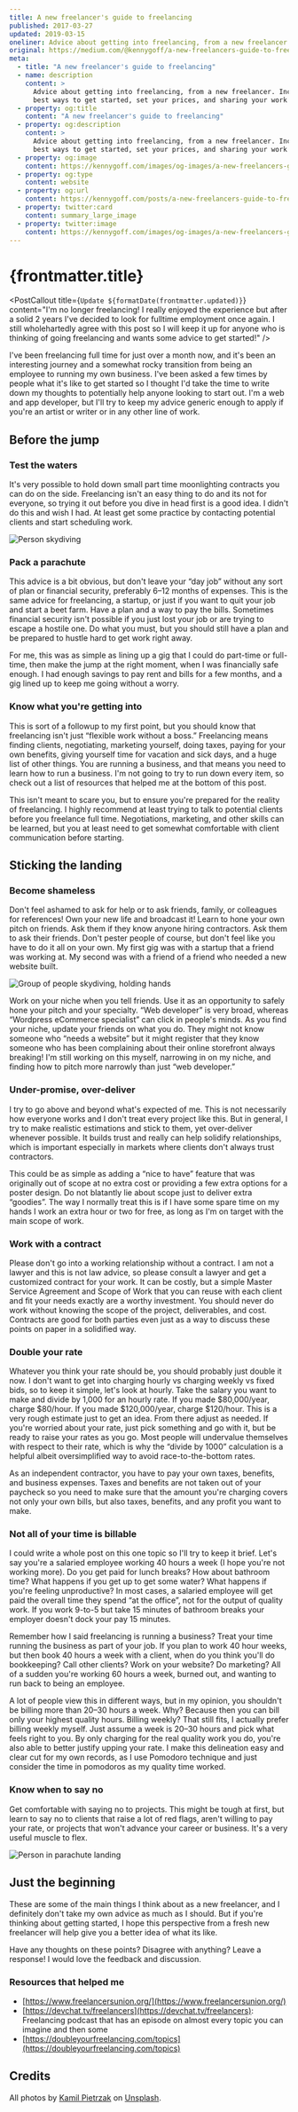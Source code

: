 ```yaml
---
title: A new freelancer's guide to freelancing
published: 2017-03-27
updated: 2019-03-15
oneliner: Advice about getting into freelancing, from a new freelancer
original: https://medium.com/@kennygoff/a-new-freelancers-guide-to-freelancing-f255c7d22137
meta:
  - title: "A new freelancer's guide to freelancing"
  - name: description
    content: >
      Advice about getting into freelancing, from a new freelancer. Including
      best ways to get started, set your prices, and sharing your work
  - property: og:title
    content: "A new freelancer's guide to freelancing"
  - property: og:description
    content: >
      Advice about getting into freelancing, from a new freelancer. Including
      best ways to get started, set your prices, and sharing your work
  - property: og:image
    content: https://kennygoff.com/images/og-images/a-new-freelancers-guide-to-freelancing.png
  - property: og:type
    content: website
  - property: og:url
    content: https://kennygoff.com/posts/a-new-freelancers-guide-to-freelancing
  - property: twitter:card
    content: summary_large_image
  - property: twitter:image
    content: https://kennygoff.com/images/og-images/a-new-freelancers-guide-to-freelancing.png
---
```




# {frontmatter.title}

<PostDate date={frontmatter.published} />

<PostCallout
  title={`Update ${formatDate(frontmatter.updated)}`}
  content="I'm no longer freelancing! I really enjoyed the experience but after a solid 2 years I've decided to look for fulltime employment once again. I still wholehartedly agree with this post so I will keep it up for anyone who is thinking of going freelancing and wants some advice to get started!"
/>

I've been freelancing full time for just over a month now, and it's been an
interesting journey and a somewhat rocky transition from being an employee to
running my own business. I've been asked a few times by people what it's like to
get started so I thought I'd take the time to write down my thoughts to
potentially help anyone looking to start out. I'm a web and app developer, but
I'll try to keep my advice generic enough to apply if you're an artist or writer
or in any other line of work.

## Before the jump

### Test the waters

It's very possible to hold down small part time moonlighting contracts you can
do on the side. Freelancing isn't an easy thing to do and its not for everyone,
so trying it out before you dive in head first is a good idea. I didn't do this
and wish I had. At least get some practice by contacting potential clients and
start scheduling work.

![Person skydiving](/images/posts/new-freelancer-1.jpg)

### Pack a parachute

This advice is a bit obvious, but don't leave your “day job” without any sort of
plan or financial security, preferably 6–12 months of expenses. This is the same
advice for freelancing, a startup, or just if you want to quit your job and
start a beet farm. Have a plan and a way to pay the bills. Sometimes financial
security isn't possible if you just lost your job or are trying to escape a
hostile one. Do what you must, but you should still have a plan and be prepared
to hustle hard to get work right away.

For me, this was as simple as lining up a gig that I could do part-time or
full-time, then make the jump at the right moment, when I was financially safe
enough. I had enough savings to pay rent and bills for a few months, and a gig
lined up to keep me going without a worry.

### Know what you're getting into

This is sort of a followup to my first point, but you should know that
freelancing isn't just “flexible work without a boss.” Freelancing means finding
clients, negotiating, marketing yourself, doing taxes, paying for your own
benefits, giving yourself time for vacation and sick days, and a huge list of
other things. You are running a business, and that means you need to learn how
to run a business. I'm not going to try to run down every item, so check out a
list of resources that helped me at the bottom of this post.

This isn't meant to scare you, but to ensure you're prepared for the reality of
freelancing. I highly recommend at least trying to talk to potential clients
before you freelance full time. Negotiations, marketing, and other skills can be
learned, but you at least need to get somewhat comfortable with client
communication before starting.

## Sticking the landing

### Become shameless

Don't feel ashamed to ask for help or to ask friends, family, or colleagues for
references! Own your new life and broadcast it! Learn to hone your own pitch on
friends. Ask them if they know anyone hiring contractors. Ask them to ask their
friends. Don't pester people of course, but don't feel like you have to do it
all on your own. My first gig was with a startup that a friend was working at.
My second was with a friend of a friend who needed a new website built.

![Group of people skydiving, holding hands](/images/posts/new-freelancer-2.jpg)

Work on your niche when you tell friends. Use it as an opportunity to safely
hone your pitch and your specialty. “Web developer” is very broad, whereas
“Wordpress eCommerce specialist” can click in people's minds. As you find your
niche, update your friends on what you do. They might not know someone who
“needs a website” but it might register that they know someone who has been
complaining about their online storefront always breaking! I'm still working on
this myself, narrowing in on my niche, and finding how to pitch more narrowly
than just “web developer.”

### Under-promise, over-deliver

I try to go above and beyond what's expected of me. This is not necessarily how
everyone works and I don't treat every project like this. But in general, I try
to make realistic estimations and stick to them, yet over-deliver whenever
possible. It builds trust and really can help solidify relationships, which is
important especially in markets where clients don't always trust contractors.

This could be as simple as adding a “nice to have” feature that was originally
out of scope at no extra cost or providing a few extra options for a poster
design. Do not blatantly lie about scope just to deliver extra “goodies”. The
way I normally treat this is if I have some spare time on my hands I work an
extra hour or two for free, as long as I'm on target with the main scope of
work.

### Work with a contract

Please don't go into a working relationship without a contract. I am not a
lawyer and this is not law advice, so please consult a lawyer and get a
customized contract for your work. It can be costly, but a simple Master Service
Agreement and Scope of Work that you can reuse with each client and fit your
needs exactly are a worthy investment. You should never do work without knowing
the scope of the project, deliverables, and cost. Contracts are good for both
parties even just as a way to discuss these points on paper in a solidified way.

### Double your rate

Whatever you think your rate should be, you should probably just double it now.
I don't want to get into charging hourly vs charging weekly vs fixed bids, so to
keep it simple, let's look at hourly. Take the salary you want to make and
divide by 1,000 for an hourly rate. If you made $80,000/year, charge $80/hour.
If you made $120,000/year, charge $120/hour. This is a very rough estimate just
to get an idea. From there adjust as needed. If you're worried about your rate,
just pick something and go with it, but be ready to raise your rates as you go.
Most people will undervalue themselves with respect to their rate, which is why
the “divide by 1000” calculation is a helpful albeit oversimplified way to avoid
race-to-the-bottom rates.

As an independent contractor, you have to pay your own taxes, benefits, and
business expenses. Taxes and benefits are not taken out of your paycheck so you
need to make sure that the amount you're charging covers not only your own
bills, but also taxes, benefits, and any profit you want to make.

### Not all of your time is billable

I could write a whole post on this one topic so I'll try to keep it brief. Let's
say you're a salaried employee working 40 hours a week (I hope you're not
working more). Do you get paid for lunch breaks? How about bathroom time? What
happens if you get up to get some water? What happens if you're feeling
unproductive? In most cases, a salaried employee will get paid the overall time
they spend “at the office”, not for the output of quality work. If you work
9-to-5 but take 15 minutes of bathroom breaks your employer doesn't dock your
pay 15 minutes.

Remember how I said freelancing is running a business? Treat your time running
the business as part of your job. If you plan to work 40 hour weeks, but then
book 40 hours a week with a client, when do you think you'll do bookkeeping?
Call other clients? Work on your website? Do marketing? All of a sudden you're
working 60 hours a week, burned out, and wanting to run back to being an
employee.

A lot of people view this in different ways, but in my opinion, you shouldn't be
billing more than 20–30 hours a week. Why? Because then you can bill only your
highest quality hours. Billing weekly? That still fits, I actually prefer
billing weekly myself. Just assume a week is 20–30 hours and pick what feels
right to you. By only charging for the real quality work you do, you're also
able to better justify upping your rate. I make this delineation easy and clear
cut for my own records, as I use Pomodoro technique and just consider the time
in pomodoros as my quality time worked.

### Know when to say no

Get comfortable with saying no to projects. This might be tough at first, but
learn to say no to clients that raise a lot of red flags, aren't willing to pay
your rate, or projects that won't advance your career or business. It's a very
useful muscle to flex.

![Person in parachute landing](/images/posts/new-freelancer-3.jpg)

## Just the beginning

These are some of the main things I think about as a new freelancer, and I
definitely don't take my own advice as much as I should. But if you're thinking
about getting started, I hope this perspective from a fresh new freelancer will
help give you a better idea of what its like.

Have any thoughts on these points? Disagree with anything? Leave a response! I
would love the feedback and discussion.

### Resources that helped me

- [https://www.freelancersunion.org/](https://www.freelancersunion.org/)
- [https://devchat.tv/freelancers](https://devchat.tv/freelancers): Freelancing
  podcast that has an episode on almost every topic you can imagine and then
  some
- [https://doubleyourfreelancing.com/topics](https://doubleyourfreelancing.com/topics)

## Credits

All photos by [Kamil Pietrzak](https://unsplash.com/@kpietrzakweb) on
[Unsplash](https://unsplash.com).
